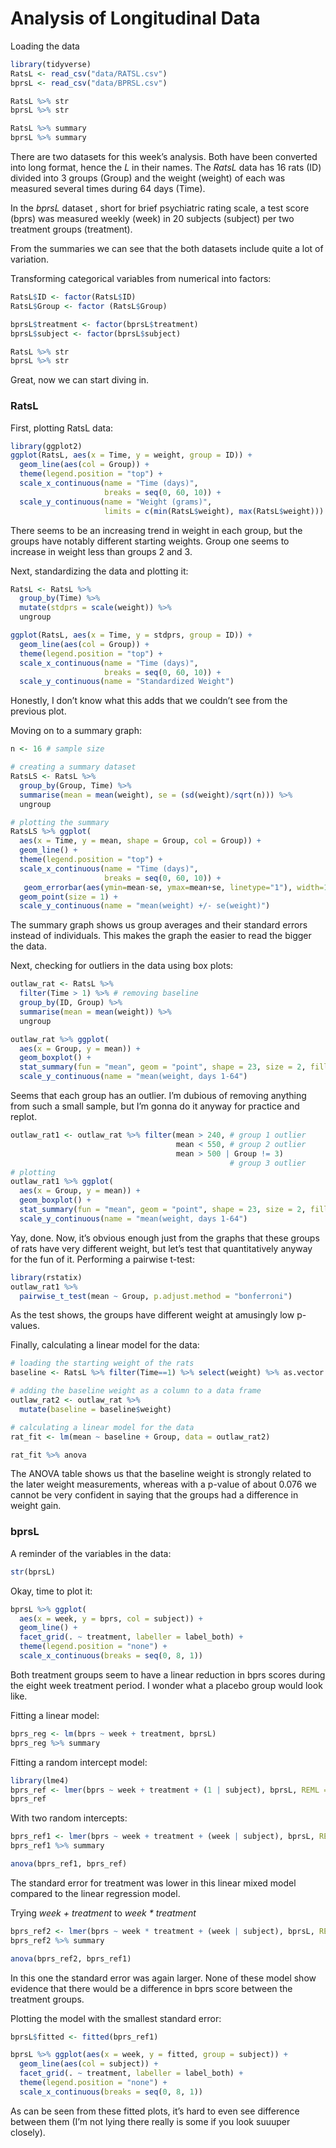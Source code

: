 # Analysis of Longitudinal Data

Loading the data

```r
library(tidyverse)
RatsL <- read_csv("data/RATSL.csv")
bprsL <- read_csv("data/BPRSL.csv")

RatsL %>% str
bprsL %>% str

RatsL %>% summary
bprsL %>% summary
```

There are two datasets for this week's analysis. Both have been converted into long format, hence the *L* in their names. The *RatsL* data has 16 rats (ID) divided into 3 groups (Group) and the weight (weight) of each was measured several times during 64 days (Time).

In the *bprsL* dataset , short for brief psychiatric rating scale, a test score (bprs) was measured weekly (week) in 20 subjects (subject) per two treatment groups (treatment).

From the summaries we can see that the both datasets include quite a lot of variation.

Transforming categorical variables from numerical into factors:

```r
RatsL$ID <- factor(RatsL$ID)
RatsL$Group <- factor (RatsL$Group)

bprsL$treatment <- factor(bprsL$treatment)
bprsL$subject <- factor(bprsL$subject)

RatsL %>% str
bprsL %>% str
```

Great, now we can start diving in.

### RatsL

First, plotting RatsL data:

```r
library(ggplot2)
ggplot(RatsL, aes(x = Time, y = weight, group = ID)) +
  geom_line(aes(col = Group)) +
  theme(legend.position = "top") +
  scale_x_continuous(name = "Time (days)", 
                     breaks = seq(0, 60, 10)) +
  scale_y_continuous(name = "Weight (grams)",
                     limits = c(min(RatsL$weight), max(RatsL$weight)))
```

There seems to be an increasing trend in weight in each group, but the groups have notably different starting weights. Group one seems to increase in weight less than groups 2 and 3.

Next, standardizing the data and plotting it:

```r
RatsL <- RatsL %>% 
  group_by(Time) %>% 
  mutate(stdprs = scale(weight)) %>% 
  ungroup

ggplot(RatsL, aes(x = Time, y = stdprs, group = ID)) +
  geom_line(aes(col = Group)) +
  theme(legend.position = "top") +
  scale_x_continuous(name = "Time (days)", 
                     breaks = seq(0, 60, 10)) +
  scale_y_continuous(name = "Standardized Weight")
```

Honestly, I don't know what this adds that we couldn't see from the previous plot.

Moving on to a summary graph:

```r
n <- 16 # sample size

# creating a summary dataset
RatsLS <- RatsL %>% 
  group_by(Group, Time) %>% 
  summarise(mean = mean(weight), se = (sd(weight)/sqrt(n))) %>% 
  ungroup

# plotting the summary
RatsLS %>% ggplot(
  aes(x = Time, y = mean, shape = Group, col = Group)) +
  geom_line() +
  theme(legend.position = "top") +
  scale_x_continuous(name = "Time (days)", 
                     breaks = seq(0, 60, 10)) +
   geom_errorbar(aes(ymin=mean-se, ymax=mean+se, linetype="1"), width=1) +
  geom_point(size = 1) +
  scale_y_continuous(name = "mean(weight) +/- se(weight)")
```

The summary graph shows us group averages and their standard errors instead of individuals. This makes the graph the easier to read the bigger the data.

Next, checking for outliers in the data using box plots:

```r
outlaw_rat <- RatsL %>% 
  filter(Time > 1) %>% # removing baseline
  group_by(ID, Group) %>% 
  summarise(mean = mean(weight)) %>% 
  ungroup

outlaw_rat %>% ggplot(
  aes(x = Group, y = mean)) +
  geom_boxplot() +
  stat_summary(fun = "mean", geom = "point", shape = 23, size = 2, fill = "pink") +
  scale_y_continuous(name = "mean(weight, days 1-64")
```

Seems that each group has an outlier. I'm dubious of removing anything from such a small sample, but I'm gonna do it anyway for practice and replot.

```r
outlaw_rat1 <- outlaw_rat %>% filter(mean > 240, # group 1 outlier
                                     mean < 550, # group 2 outlier
                                     mean > 500 | Group != 3) 
                                                 # group 3 outlier
# plotting
outlaw_rat1 %>% ggplot(
  aes(x = Group, y = mean)) +
  geom_boxplot() +
  stat_summary(fun = "mean", geom = "point", shape = 23, size = 2, fill = "pink") +
  scale_y_continuous(name = "mean(weight, days 1-64")
```

Yay, done. Now, it's obvious enough just from the graphs that these groups of rats have very different weight, but let's test that quantitatively anyway for the fun of it. Performing a pairwise t-test:

```r
library(rstatix)
outlaw_rat1 %>%
  pairwise_t_test(mean ~ Group, p.adjust.method = "bonferroni")
```

As the test shows, the groups have different weight at amusingly low p-values.

Finally, calculating a linear model for the data:

```r
# loading the starting weight of the rats
baseline <- RatsL %>% filter(Time==1) %>% select(weight) %>% as.vector

# adding the baseline weight as a column to a data frame
outlaw_rat2 <- outlaw_rat %>% 
  mutate(baseline = baseline$weight)

# calculating a linear model for the data
rat_fit <- lm(mean ~ baseline + Group, data = outlaw_rat2)

rat_fit %>% anova
```

The ANOVA table shows us that the baseline weight is strongly related to the later weight measurements, whereas with a p-value of about 0.076 we cannot be very confident in saying that the groups had a difference in weight gain.

### bprsL

A reminder of the variables in the data:

```r
str(bprsL)
```

Okay, time to plot it:

```r
bprsL %>% ggplot(
  aes(x = week, y = bprs, col = subject)) +
  geom_line() +
  facet_grid(. ~ treatment, labeller = label_both) +
  theme(legend.position = "none") +
  scale_x_continuous(breaks = seq(0, 8, 1))
```

Both treatment groups seem to have a linear reduction in bprs scores during the eight week treatment period. I wonder what a placebo group would look like.

Fitting a linear model:

```r
bprs_reg <- lm(bprs ~ week + treatment, bprsL)
bprs_reg %>% summary
```

Fitting a random intercept model:

```r
library(lme4)
bprs_ref <- lmer(bprs ~ week + treatment + (1 | subject), bprsL, REML = FALSE)
bprs_ref
```

With two random intercepts:

```r
bprs_ref1 <- lmer(bprs ~ week + treatment + (week | subject), bprsL, REML = FALSE)
bprs_ref1 %>% summary

anova(bprs_ref1, bprs_ref)
```

The standard error for treatment was lower in this linear mixed model compared to the linear regression model.

Trying *week + treatment* to *week \* treatment*

```r

bprs_ref2 <- lmer(bprs ~ week * treatment + (week | subject), bprsL, REML = FALSE)
bprs_ref2 %>% summary

anova(bprs_ref2, bprs_ref1)
```

In this one the standard error was again larger. None of these model show evidence that there would be a difference in bprs score between the treatment groups.

Plotting the model with the smallest standard error:

```r
bprsL$fitted <- fitted(bprs_ref1) 

bprsL %>% ggplot(aes(x = week, y = fitted, group = subject)) +
  geom_line(aes(col = subject)) +
  facet_grid(. ~ treatment, labeller = label_both) +
  theme(legend.position = "none") +
  scale_x_continuous(breaks = seq(0, 8, 1))
```

As can be seen from these fitted plots, it's hard to even see difference between them (I'm not lying there really is some if you look suuuper closely).
